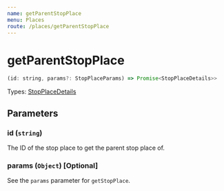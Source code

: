 ```yaml
---
name: getParentStopPlace
menu: Places
route: /places/getParentStopPlace
---
```


# getParentStopPlace

```javascript
(id: string, params?: StopPlaceParams) => Promise<StopPlaceDetails>>
```

Types: [StopPlaceDetails](flow-types/StopPlace.js)

## Parameters

### id (`string`)

The ID of the stop place to get the parent stop place of.

### params (`Object`) [Optional]

See the `params` parameter for `getStopPlace`.
